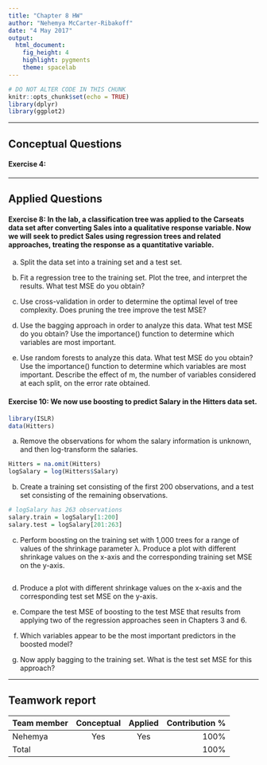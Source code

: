 ```yaml
---
title: "Chapter 8 HW"
author: "Nehemya McCarter-Ribakoff"
date: "4 May 2017"
output: 
  html_document: 
    fig_height: 4
    highlight: pygments
    theme: spacelab
---
```


```r
# DO NOT ALTER CODE IN THIS CHUNK
knitr::opts_chunk$set(echo = TRUE)
library(dplyr)
library(ggplot2)
```

* * *
## Conceptual Questions


#### Exercise 4:

* * *


## Applied Questions

#### Exercise 8: In the lab, a classification tree was applied to the Carseats data set after converting Sales into a qualitative response variable. Now we will seek to predict Sales using regression trees and related approaches, treating the response as a quantitative variable.

(a) Split the data set into a training set and a test set.

(b) Fit a regression tree to the training set. Plot the tree, and interpret the results. What test MSE do you obtain?

(c) Use cross-validation in order to determine the optimal level of tree complexity. Does pruning the tree improve the test MSE?

(d) Use the bagging approach in order to analyze this data. What test MSE do you obtain? Use the importance() function to determine which variables are most important.

(e) Use random forests to analyze this data. What test MSE do you obtain? Use the importance() function to determine which variables are most important. Describe the effect of m, the number of variables considered at each split, on the error rate
obtained.

#### Exercise 10: We now use boosting to predict Salary in the Hitters data set.

```r
library(ISLR)
data(Hitters)
```

(a) Remove the observations for whom the salary information is unknown, and then log-transform the salaries.

```r
Hitters = na.omit(Hitters)
logSalary = log(Hitters$Salary)
```

(b) Create a training set consisting of the first 200 observations, and a test set consisting of the remaining observations.

```r
# logSalary has 263 observations
salary.train = logSalary[1:200]
salary.test = logSalary[201:263]
```

(c) Perform boosting on the training set with 1,000 trees for a range of values of the shrinkage parameter λ. Produce a plot with different shrinkage values on the x-axis and the corresponding training set MSE on the y-axis.

```r

```

(d) Produce a plot with different shrinkage values on the x-axis and the corresponding test set MSE on the y-axis.

(e) Compare the test MSE of boosting to the test MSE that results from applying two of the regression approaches seen in Chapters 3 and 6.

(f) Which variables appear to be the most important predictors in the boosted model?

(g) Now apply bagging to the training set. What is the test set MSE for this approach?

* * *

## Teamwork report

| Team member             | Conceptual | Applied  | Contribution % |
|:------------------------|:----------:|:--------:|---------------:|
| Nehemya                 |    Yes     |   Yes    | 100%           |
| Total                   |            |          | 100%           |